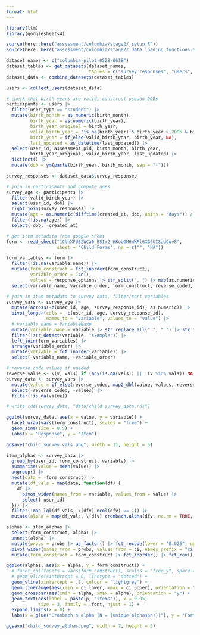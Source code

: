 ```yaml
---
format: html
---
```

  
```r
library(ltm)
library(googlesheets4)

source(here::here("assessment/colombia/stage2/_setup.R"))
source(here::here("assessment/colombia/stage2/_data_loading_functions.R"))
```

```r
dataset_names <- c("columbia-pilot-0528-0618")
dataset_tables <- get_datasets(dataset_names,
                               tables = c("survey_responses", "users", "user_groups", "groups"))
dataset_data <- combine_datasets(dataset_tables)
```

```r
users <- collect_users(dataset_data)

# check that birth years are valid, construct pseudo DOBs
participants <- users |>
  filter(user_type == "student") |>
  mutate(birth_month = as.numeric(birth_month),
         birth_year = as.numeric(birth_year),
         birth_year_original = birth_year,
         valid_birth_year = !is.na(birth_year) & birth_year > 2005 & birth_year < 2023,
         birth_year = if_else(valid_birth_year, birth_year, NA),
         last_updated = as_datetime(last_updated)) |>
  select(user_id, assessment_pid, birth_month, birth_year,
         birth_year_original, valid_birth_year, last_updated) |>
  distinct() |>
  mutate(dob = ym(paste(birth_year, birth_month, sep = "-")))
```

```r
survey_responses <- dataset_data$survey_responses

# join in participants and compute ages
survey_age <- participants |>
  filter(valid_birth_year) |>
  select(user_id, dob) |>
  right_join(survey_responses) |>
  mutate(age = as.numeric(difftime(created_at, dob, units = "days")) / 365.25, .after = dob) |>
  filter(!is.na(age)) |>
  select(-dob, -created_at)

# get item metadata from google sheet
form <- read_sheet("1CthXFU6ZWCa0_BSIx2_HKobGM6WKRl6XG6UI8adOuv8",
                   sheet = "Child Forms", na = c("", "NA"))

form_variables <- form |>
  filter(!is.na(variable_name)) |>
  mutate(form_construct = fct_inorder(form_construct),
         variable_order = 1:n(),
         values = response_options |> str_split(", ") |> map(as.numeric)) |>
  select(variable_name, variable_order, form_construct, reverse_coded, values)

# join in item metadata to survey data, filter/sort variables
survey_vars <- survey_age |>
  mutate(across(-c(user_id, age, survey_response_id), as.numeric)) |>
  pivot_longer(cols = -c(user_id, age, survey_response_id),
               names_to = "variable", values_to = "value") |>
  # variable_name = VariableName
  mutate(variable_name = variable |> str_replace_all("_", " ") |> str_to_title() |> str_remove_all(" ")) |>
  filter(!str_detect(variable, "example")) |>
  left_join(form_variables) |>
  arrange(variable_order) |>
  mutate(variable = fct_inorder(variable)) |>
  select(-variable_name, -variable_order)

# reverse code values if needed
reverse_value <- \(v, vals) if (any(is.na(vals)) || !(v %in% vals)) NA else rev(vals)[which(vals == v)]
survey_data <- survey_vars |>
  mutate(value = if_else(reverse_coded, map2_dbl(value, values, reverse_value), value)) |>
  select(-reverse_coded, -values) |>
  filter(!is.na(value))

# write_rds(survey_data, "data/child_survey_data.rds")

ggplot(survey_data, aes(x = value, y = variable)) +
  facet_wrap(vars(form_construct), scales = "free") +
  geom_sina(size = 0.5) +
  labs(x = "Response", y = "Item")

ggsave("child_survey_vals.png", width = 11, height = 5)
```

```r
item_alphas <- survey_data |>
  group_by(user_id, form_construct, variable) |>
  summarise(value = mean(value)) |>
  ungroup() |>
  nest(data = -form_construct) |>
  mutate(df_vals = map(data, function(df) {
    df |>
      pivot_wider(names_from = variable, values_from = value) |>
      select(-user_id)
  })) |>
  filter(!map_lgl(df_vals, \(dfv) ncol(dfv) == 1)) |>
  mutate(alpha = map(df_vals, \(dfv) cronbach.alpha(dfv, na.rm = TRUE, CI = TRUE) |> unclass() |> as_tibble()))

alphas <- item_alphas |>
  select(form_construct, alpha) |>
  unnest(alpha) |>
  mutate(probs = probs |> as_factor() |> fct_recode(lower = "0.025", upper = "0.975")) |>
  pivot_wider(names_from = probs, values_from = ci, names_prefix = "ci_") |>
  mutate(form_construct = form_construct |> fct_inorder() |> fct_rev())

ggplot(alphas, aes(x = alpha, y = form_construct)) +
  # facet_col(facets = vars(form_construct), scales = "free_y", space = "free") +
  # geom_vline(xintercept = 0, linetype = "dotted") +
  geom_vline(xintercept = .7, colour = "lightgrey") +
  geom_linerange(aes(xmin = ci_lower, xmax = ci_upper), orientation = "y", colour = "grey") +
  geom_crossbar(aes(xmin = alpha, xmax = alpha), orientation = "y") +
  geom_text(aes(label = paste(p, "items")), x = 0.05,
            size = 3, family = .font, hjust = 1) +
  expand_limits(x = 0) +
  labs(x = glue("Cronbach's alpha (N = {unique(alphas$n)})"), y = "Form construct")

ggsave("child_survey_alphas.png", width = 7, height = 3)
```
